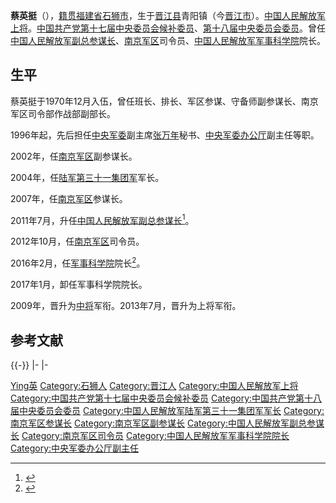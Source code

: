 {{Infobox military person
| name = 蔡英挺
| image name = Cai Yingting.jpg
| caption = 
| width = 
| birthname = 
| other_names = 
| foreign_names =
| english_names =
| Sex = 男
| date of birth = 1954年4月
| place of birth = {{PRC}}[[福建省|福建省]][[晋江市|晋江县]]青阳镇
| date of death =  
| place of death = 
| nationality = {{PRC}}
| height = 
| weight = 
| party = {{CPC}}
| rank = [[中国人民解放军上将|中国人民解放军上将]]
| spouse = 
| relatives = 蔡晋（女）
| educate = [[晋江第一中学|晋江第一中学]]
| past = 
| work =
| award = 
| rankrecord= 
*2009年7月晋升[[中国人民解放军中将|中将]]军衔
*2013年7月晋升[[中国人民解放军上将|上将]]军衔}}

'''蔡英挺'''（{{bd|1954年|4月|||catIdx=C}}），[[籍贯|籍贯]][[福建省|福建省]][[石狮市|石狮市]]，生于[[晉江縣|晋江县]]青阳镇（今[[晋江市|晋江市]]）。[[中国人民解放军上将|中国人民解放军上将]]。[[中国共产党第十七届中央委员会|中国共产党第十七届中央委员会]][[中国共产党第十七届中央委员会候补委员列表|候补委员]]、[[中国共产党第十八届中央委员会|第十八届中央委员会]][[中国共产党第十八届中央委员会委员列表|委员]]。曾任[[中国人民解放军总参谋部|中国人民解放军副总参谋长]]、[[中国人民解放军南京军区|南京军区]]司令员、[[中国人民解放军军事科学院|中国人民解放军军事科学院]]院长。

==生平==
蔡英挺于1970年12月入伍，曾任班长、排长、军区参谋、守备师副参谋长、南京军区司令部作战部副部长。

1996年起，先后担任[[中央军事委员会|中央军委]]副主席[[张万年|张万年]]秘书、[[中央军事委员会办公厅|中央军委办公厅]]副主任等职。

2002年，任[[中国人民解放军南京军区|南京军区]]副参谋长。

2004年，任[[中国人民解放军陆军第七十三集团军|陆军第三十一集团军]]军长。

2007年，任[[南京军区|南京军区]]参谋长。

2011年7月，升任[[中国人民解放军总参谋部|中国人民解放军副总参谋长]]<ref>{{cite web|url=http://news.sina.com.cn/o/2011-07-03/042822747012.shtml|title=蔡英挺出任副总参谋长|accessdate=2018-12-13|date=2011-07-03|publisher=新浪|archive-date=2019-06-10|archive-url=https://web.archive.org/web/20190610043345/http://news.sina.com.cn/o/2011-07-03/042822747012.shtml|dead-url=no}}</ref>。

2012年10月，任[[中国人民解放军南京军区|南京军区]]司令员。

2016年2月，任[[中国人民解放军军事科学院|军事科学院]]院长<ref>{{cite web|url=http://news.qq.com/a/20160203/032294.htm|title=七大军区变五大战区 原军区司令员去向全部明确|accessdate=2016-02-03|date=2016-02-03|publisher=腾讯|archive-date=2016-02-04|archive-url=https://web.archive.org/web/20160204092938/http://news.qq.com/a/20160203/032294.htm|dead-url=no}}</ref>。

2017年1月，卸任军事科学院院长。

2009年，晋升为[[中国人民解放军中将|中将]]军衔。2013年7月，晋升为上将军衔。

==参考文献==
{{Reflist}}

{{-}}
{{start box}}
{{s-mil|pla}}
{{s-before|[[高津|高津]]}}
{{s-title|[[中国人民解放军军事科学院|中国人民解放军军事科学院]]院长|2016年2月—2017年1月}}  
{{s-after|[[郑和_(1958年)|郑和]]}}
{{s-before|[[赵克石|赵克石]]|rows=3}}
{{s-title|[[中国人民解放军南京军区|中国人民解放军南京军区]]司令员|2012年11月—2016年1月}}
{{s-none|机构撤销}}
|-
{{s-title|[[中国人民解放军南京军区|中国人民解放军南京军区]]参谋长|2007年9月—2011年7月}}
{{s-after|[[杨晖_(中将)|杨晖]]}}
|-
{{s-title|[[中国人民解放军陆军第七十三集团军|中国人民解放军陆军第三十一集团军]]军长|2004年7月—2007年9月}}
{{s-after|[[王宁_(上将)|王宁]]}}
{{end box}}

{{中国人民解放军军事科学院院长}}
{{中国人民解放军上将/2013}}

{{DEFAULTSORT:Cai蔡}}
[[Category:蔡姓|Ying英]]
[[Category:石狮人|Category:石狮人]]
[[Category:晋江人|Category:晋江人]]
[[Category:中国人民解放军上将|Category:中国人民解放军上将]]
[[Category:中国共产党第十七届中央委员会候补委员|Category:中国共产党第十七届中央委员会候补委员]]
[[Category:中国共产党第十八届中央委员会委员|Category:中国共产党第十八届中央委员会委员]]
[[Category:中国人民解放军陆军第三十一集团军军长|Category:中国人民解放军陆军第三十一集团军军长]]
[[Category:南京军区参谋长|Category:南京军区参谋长]]
[[Category:南京军区副参谋长|Category:南京军区副参谋长]]
[[Category:中国人民解放军副总参谋长|Category:中国人民解放军副总参谋长]]
[[Category:南京军区司令员|Category:南京军区司令员]]
[[Category:中国人民解放军军事科学院院长|Category:中国人民解放军军事科学院院长]]
[[Category:中央军委办公厅副主任|Category:中央军委办公厅副主任]]